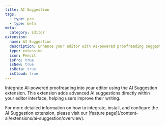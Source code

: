 ```yaml
---
title: AI Suggestion
tags:
  - type: pro
  - type: beta
meta:
  category: Editor
extension:
  name: AI Suggestion
  description: Enhance your editor with AI-powered proofreading suggestions.
  type: extension
  icon: Pencil
  isPro: true
  isNew: true
  isBeta: true
  isCloud: true
---
```



Integrate AI-powered proofreading into your editor using the AI Suggestion extension. This extension adds advanced AI suggestions directly within your editor interface, helping users improve their writing.

<Callout title="More details" variant="hint">
  For more detailed information on how to integrate, install, and configure the AI Suggestion
  extension, please visit our [feature page](/content-ai/extensions/ai-suggestion/overview).
</Callout>

<CodeDemo isPro path="/Extensions/AiSuggestion" />
